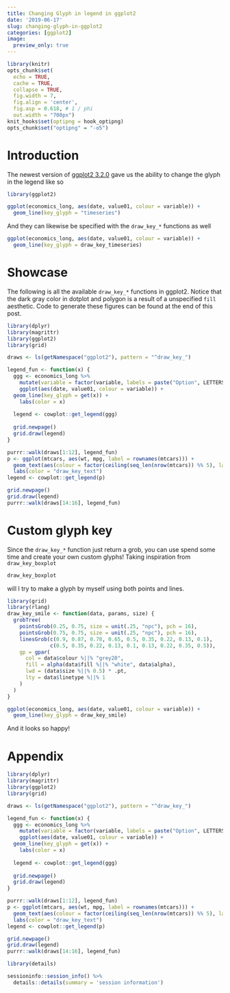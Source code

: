 ```yaml
---
title: Changing Glyph in legend in ggplot2
date: '2019-06-17'
slug: changing-glyph-in-ggplot2
categories: [ggplot2]
image:
  preview_only: true
---
```


```r
library(knitr)
opts_chunk$set(
  echo = TRUE,
  cache = TRUE,
  collapse = TRUE,
  fig.width = 7, 
  fig.align = 'center',
  fig.asp = 0.618, # 1 / phi
  out.width = "700px")
knit_hooks$set(optipng = hook_optipng)
opts_chunk$set("optipng" = "-o5")
```

# Introduction

The newest version of [ggplot2 3.2.0](https://www.tidyverse.org/articles/2019/06/ggplot2-3-2-0/) gave us the ability to change the glyph in the legend like so

```r
library(ggplot2)

ggplot(economics_long, aes(date, value01, colour = variable)) +
  geom_line(key_glyph = "timeseries")
```

And they can likewise be specified with the `draw_key_*` functions as well

```r
ggplot(economics_long, aes(date, value01, colour = variable)) +
  geom_line(key_glyph = draw_key_timeseries)
```

# Showcase

The following is all the available `draw_key_*` functions in ggplot2. Notice that the dark gray color in dotplot and polygon is a result of a unspecified `fill` aesthetic. Code to generate these figures can be found at the end of this post.

```r
library(dplyr)
library(magrittr)
library(ggplot2)
library(grid)

draws <- ls(getNamespace("ggplot2"), pattern = "^draw_key_")

legend_fun <- function(x) {
  ggg <- economics_long %>%
    mutate(variable = factor(variable, labels = paste("Option", LETTERS[1:5]))) %>%
    ggplot(aes(date, value01, colour = variable)) +
  geom_line(key_glyph = get(x)) +
    labs(color = x) 
  
  legend <- cowplot::get_legend(ggg)
  
  grid.newpage()
  grid.draw(legend)
}

purrr::walk(draws[1:12], legend_fun)
p <- ggplot(mtcars, aes(wt, mpg, label = rownames(mtcars))) + 
  geom_text(aes(colour = factor(ceiling(seq_len(nrow(mtcars)) %% 5), labels = paste("Option", LETTERS[1:5])))) +
  labs(color = "draw_key_text")
legend <- cowplot::get_legend(p)

grid.newpage()
grid.draw(legend)
purrr::walk(draws[14:16], legend_fun)
```

# Custom glyph key

Since the `draw_key_*` function just return a grob, you can use spend some time and create your own custom glyphs! Taking inspiration from `draw_key_boxplot`

```r
draw_key_boxplot
```

will I try to make a glyph by myself using both points and lines.

```r
library(grid)
library(rlang)
draw_key_smile <- function(data, params, size) {
  grobTree(
    pointsGrob(0.25, 0.75, size = unit(.25, "npc"), pch = 16),
    pointsGrob(0.75, 0.75, size = unit(.25, "npc"), pch = 16),
    linesGrob(c(0.9, 0.87, 0.78, 0.65, 0.5, 0.35, 0.22, 0.13, 0.1), 
              c(0.5, 0.35, 0.22, 0.13, 0.1, 0.13, 0.22, 0.35, 0.5)),
    gp = gpar(
      col = data$colour %||% "grey20",
      fill = alpha(data$fill %||% "white", data$alpha),
      lwd = (data$size %||% 0.5) * .pt,
      lty = data$linetype %||% 1
    )
  )
}

ggplot(economics_long, aes(date, value01, colour = variable)) +
  geom_line(key_glyph = draw_key_smile)
```

And it looks so happy!

# Appendix

```r
library(dplyr)
library(magrittr)
library(ggplot2)
library(grid)

draws <- ls(getNamespace("ggplot2"), pattern = "^draw_key_")

legend_fun <- function(x) {
  ggg <- economics_long %>%
    mutate(variable = factor(variable, labels = paste("Option", LETTERS[1:5]))) %>%
    ggplot(aes(date, value01, colour = variable)) +
  geom_line(key_glyph = get(x)) +
    labs(color = x) 
  
  legend <- cowplot::get_legend(ggg)
  
  grid.newpage()
  grid.draw(legend)
}

purrr::walk(draws[1:12], legend_fun)
p <- ggplot(mtcars, aes(wt, mpg, label = rownames(mtcars))) + 
  geom_text(aes(colour = factor(ceiling(seq_len(nrow(mtcars)) %% 5), labels = paste("Option", LETTERS[1:5])))) +
  labs(color = "draw_key_text")
legend <- cowplot::get_legend(p)

grid.newpage()
grid.draw(legend)
purrr::walk(draws[14:16], legend_fun)
```

```r
library(details) 

sessioninfo::session_info() %>%
  details::details(summary = 'session information')
```

